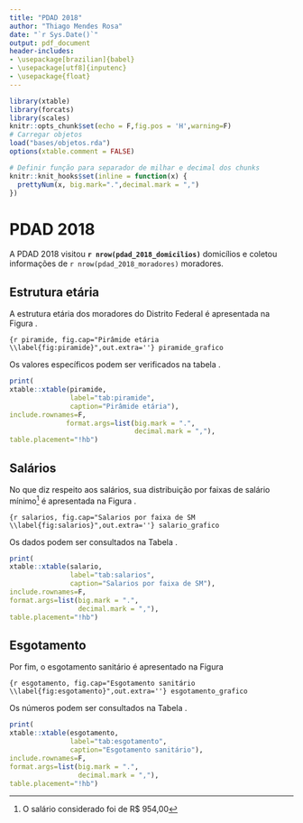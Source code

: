 ```yaml
---
title: "PDAD 2018"
author: "Thiago Mendes Rosa"
date: "`r Sys.Date()`"
output: pdf_document
header-includes:
- \usepackage[brazilian]{babel}
- \usepackage[utf8]{inputenc}
- \usepackage{float}
---
```



```r
library(xtable)
library(forcats)
library(scales)
knitr::opts_chunk$set(echo = F,fig.pos = 'H',warning=F)
# Carregar objetos
load("bases/objetos.rda")
options(xtable.comment = FALSE)

# Definir função para separador de milhar e decimal dos chunks
knitr::knit_hooks$set(inline = function(x) {
  prettyNum(x, big.mark=".",decimal.mark = ",")
})

```

# PDAD 2018

A PDAD 2018 visitou **`r nrow(pdad_2018_domicilios)`** domicílios e coletou informações de `r nrow(pdad_2018_moradores)` moradores.

## Estrutura etária

A estrutura etária dos moradores do Distrito Federal é apresentada na Figura \ref{fig:piramide}.

```{r piramide, fig.cap="Pirâmide etária \\label{fig:piramide}",out.extra=''}
piramide_grafico
```

Os valores específicos podem ser verificados na tabela \ref{tab:piramide}.

```r
print(
xtable::xtable(piramide,
               label="tab:piramide",
               caption="Pirâmide etária"),
include.rownames=F,
              format.args=list(big.mark = ".",
                               decimal.mark = ","),
table.placement="!hb")
```

\clearpage

## Salários
No que diz respeito aos salários, sua distribuição por faixas de salário mínimo^[O salário considerado foi de R$ 954,00] é apresentada na Figura \ref{fig:salarios}.

```{r salarios, fig.cap="Salarios por faixa de SM \\label{fig:salarios}",out.extra=''}
salario_grafico
```

Os dados podem ser consultados na Tabela \ref{tab:salarios}.

```r
print(
xtable::xtable(salario,
               label="tab:salarios",
               caption="Salarios por faixa de SM"),
include.rownames=F,
format.args=list(big.mark = ".",
                 decimal.mark = ","),
table.placement="!hb")
```

\clearpage
\pagebreak


## Esgotamento

Por fim, o esgotamento sanitário é apresentado na Figura \ref{fig:esgotamento}

```{r esgotamento, fig.cap="Esgotamento sanitário \\label{fig:esgotamento}",out.extra=''}
esgotamento_grafico
```

Os números podem ser consultados na Tabela \ref{tab:esgotamento}.

```r
print(
xtable::xtable(esgotamento,
               label="tab:esgotamento",
               caption="Esgotamento sanitário"),
include.rownames=F,
format.args=list(big.mark = ".",
                 decimal.mark = ","),
table.placement="!hb")
```